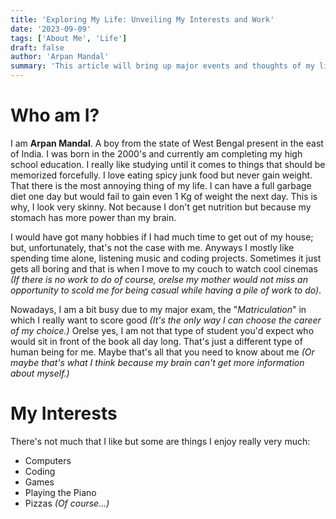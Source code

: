 ```yaml
---
title: 'Exploring My Life: Unveiling My Interests and Work'
date: '2023-09-09' 
tags: ['About Me', 'Life']
draft: false
author: 'Arpan Mandal'
summary: 'This article will bring up major events and thoughts of my life to you'
---
```



# Who am I?

I am <b>Arpan Mandal</b>. A boy from the state of West Bengal present in the east of India. I was born in the 2000's and currently am completing my high school education. I really like studying until it comes to things that should be memorized forcefully. I love eating spicy junk food but never gain weight. That there is the most annoying thing of my life. I can have a full garbage diet one day but would fail to gain even 1 Kg of weight the next day. This is why, I look very skinny. Not because I don't get nutrition but because my stomach has more power than my brain.

<p>I would have got many hobbies if I had much time to get out of my house; but, unfortunately, that's not the case with me. Anyways I mostly like spending time alone, listening music and coding projects. Sometimes it just gets all boring and that is when I move to my couch to watch cool cinemas <i>(If there is no work to do of course, orelse my mother would not miss an opportunity to scold me for being casual while having a pile of work to do)</i>. </p>

<p>Nowadays, I am a bit busy due to my major exam, the "<i>Matriculation</i>" in which I really want to score good <i>(It's the only way I can choose the career of my choice.)</i> Orelse yes, I am not that type of student you'd expect who would sit in front of the book all day long. That's just a different type of human being for me. Maybe that's all that you need to know about me <i>(Or maybe that's what I think because my brain can't get more information about myself.)</i></p>


# My Interests

There's not much that I like but some are things I enjoy really very much:
<ul>
<li>
Computers
</li>
<li>
Coding
</li>
<li>
Games
</li>
<li>
Playing the Piano
</li>
<li>
Pizzas <i>(Of course...)</i>
</li>
</ul>
